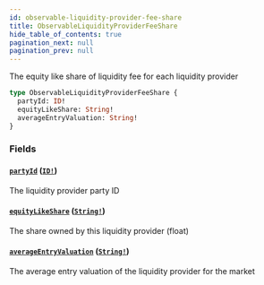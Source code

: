 ```yaml
---
id: observable-liquidity-provider-fee-share
title: ObservableLiquidityProviderFeeShare
hide_table_of_contents: true
pagination_next: null
pagination_prev: null
---
```



The equity like share of liquidity fee for each liquidity provider

```graphql
type ObservableLiquidityProviderFeeShare {
  partyId: ID!
  equityLikeShare: String!
  averageEntryValuation: String!
}
```


### Fields

#### [`partyId`](#) ([`ID!`](/docs/testnet/graphql/scalars/id))

The liquidity provider party ID


#### [`equityLikeShare`](#) ([`String!`](/docs/testnet/graphql/scalars/string))

The share owned by this liquidity provider (float)


#### [`averageEntryValuation`](#) ([`String!`](/docs/testnet/graphql/scalars/string))

The average entry valuation of the liquidity provider for the market




